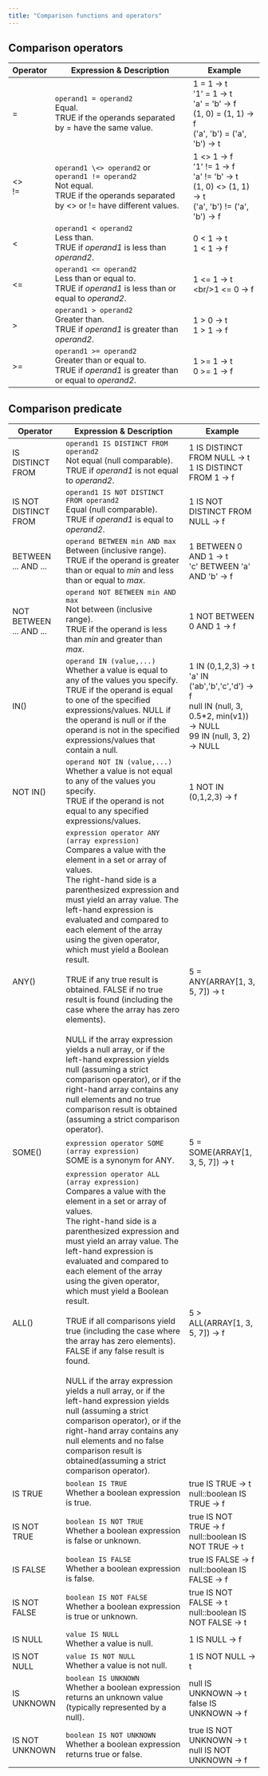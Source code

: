 ```yaml
---
title: "Comparison functions and operators"
---
```


## Comparison operators

| Operator | Expression & Description | Example |
| --- | --- | --- |
| \=  | `operand1 = operand2`  <br/>Equal.  <br/>TRUE if the operands separated by = have the same value. | 1 = 1 → t  <br/>'1' = 1 → t  <br/>'a' = 'b' → f  <br/>(1, 0) = (1, 1) → f  <br/>('a', 'b') = ('a', 'b') → t |
| \<>  <br/>!= | `operand1 \<> operand2` or `operand1 != operand2`  <br/>Not equal.  <br/>TRUE if the operands separated by \<> or != have different values. | 1 \<> 1 → f  <br/>'1' != 1 → f  <br/>'a' != 'b' → t  <br/>(1, 0) \<> (1, 1) → t  <br/>('a', 'b') != ('a', 'b') → f |
| \<   | `operand1 < operand2`  <br/>Less than.  <br/>TRUE if _operand1_ is less than _operand2_. | 0 < 1 → t  <br/>1 < 1 → f |
| \<=  | `operand1 <= operand2`  <br/>Less than or equal to.  <br/>TRUE if _operand1_ is less than or equal to _operand2_. | 1 \<= 1 → t  \<br/>1 \<= 0 → f |
| \>  | `operand1 > operand2`  <br/>Greater than.  <br/>TRUE if _operand1_ is greater than _operand2_. | 1 > 0 → t  <br/>1 > 1 → f |
| \>= | `operand1 >= operand2`  <br/>Greater than or equal to.  <br/>TRUE if _operand1_ is greater than or equal to _operand2_. | 1 >= 1 → t  <br/>0 >= 1 → f |

## Comparison predicate

| Operator | Expression & Description | Example |
| --- | --- | --- |
| IS DISTINCT FROM | `operand1 IS DISTINCT FROM operand2`  <br/>Not equal (null comparable).  <br/>TRUE if _operand1_ is not equal to _operand2_. | 1 IS DISTINCT FROM NULL → t  <br/>1 IS DISTINCT FROM 1 → f |
| IS NOT DISTINCT FROM | `operand1 IS NOT DISTINCT FROM operand2`  <br/>Equal (null comparable).  <br/>TRUE if _operand1_ is equal to _operand2_. | 1 IS NOT DISTINCT FROM NULL → f |
| BETWEEN ... AND ... | `operand BETWEEN min AND max`  <br/>Between (inclusive range).  <br/>TRUE if the operand is greater than or equal to _min_ and less than or equal to _max_. | 1 BETWEEN 0 AND 1 → t  <br/>'c' BETWEEN 'a' AND 'b' → f |
| NOT BETWEEN ... AND ... | `operand NOT BETWEEN min AND max`  <br/>Not between (inclusive range).  <br/>TRUE if the operand is less than _min_ and greater than _max_. | 1 NOT BETWEEN 0 AND 1 → f |
| IN() | `operand IN (value,...)`  <br/>Whether a value is equal to any of the values you specify.  <br/>TRUE if the operand is equal to one of the specified expressions/values. NULL if the operand is null or if the operand is not in the specified expressions/values that contain a null. | 1 IN (0,1,2,3) → t  <br/>'a' IN ('ab','b','c','d') → f  <br/>null IN (null, 3, 0.5\*2, min(v1)) → NULL  <br/>99 IN (null, 3, 2) → NULL |
| NOT IN() | `operand NOT IN (value,...)`  <br/>Whether a value is not equal to any of the values you specify.  <br/>TRUE if the operand is not equal to any specified expressions/values. | 1 NOT IN (0,1,2,3) → f |
| ANY() | `expression operator ANY (array expression)`  <br/>Compares a value with the element in a set or array of values.  <br/>The right-hand side is a parenthesized expression and must yield an array value. The left-hand expression is evaluated and compared to each element of the array using the given operator, which must yield a Boolean result.  <br/>  <br/>TRUE if any true result is obtained. FALSE if no true result is found (including the case where the array has zero elements).  <br/>  <br/>NULL if the array expression yields a null array, or if the left-hand expression yields null (assuming a strict comparison operator), or if the right-hand array contains any null elements and no true comparison result is obtained (assuming a strict comparison operator). | 5 = ANY(ARRAY\[1, 3, 5, 7\]) → t |
| SOME() | `expression operator SOME (array expression)`  <br/>SOME is a synonym for ANY. | 5 = SOME(ARRAY\[1, 3, 5, 7\]) → t |
| ALL() | `expression operator ALL (array expression)`  <br/>Compares a value with the element in a set or array of values.  <br/>The right-hand side is a parenthesized expression and must yield an array value. The left-hand expression is evaluated and compared to each element of the array using the given operator, which must yield a Boolean result.  <br/>  <br/>TRUE if all comparisons yield true (including the case where the array has zero elements). FALSE if any false result is found.  <br/>  <br/>NULL if the array expression yields a null array, or if the left-hand expression yields null (assuming a strict comparison operator), or if the right-hand array contains any null elements and no false comparison result is obtained(assuming a strict comparison operator). | 5 > ALL(ARRAY\[1, 3, 5, 7\]) → f |
| IS TRUE | `boolean IS TRUE`  <br/>Whether a boolean expression is true. | true IS TRUE → t  <br/>null::boolean IS TRUE → f |
| IS NOT TRUE | `boolean IS NOT TRUE`  <br/>Whether a boolean expression is false or unknown. | true IS NOT TRUE → f  <br/>null::boolean IS NOT TRUE → t |
| IS FALSE | `boolean IS FALSE`  <br/>Whether a boolean expression is false. | true IS FALSE → f  <br/>null::boolean IS FALSE → f |
| IS NOT FALSE | `boolean IS NOT FALSE`  <br/>Whether a boolean expression is true or unknown. | true IS NOT FALSE → t  <br/>null::boolean IS NOT FALSE → t |
| IS NULL | `value IS NULL`  <br/>Whether a value is null. | 1 IS NULL → f |
| IS NOT NULL | `value IS NOT NULL`  <br/>Whether a value is not null. | 1 IS NOT NULL → t |
| IS UNKNOWN | `boolean IS UNKNOWN`  <br/>Whether a boolean expression returns an unknown value (typically represented by a null). | null IS UNKNOWN → t  <br/>false IS UNKNOWN → f |
| IS NOT UNKNOWN | `boolean IS NOT UNKNOWN`  <br/>Whether a boolean expression returns true or false. | true IS NOT UNKNOWN → t  <br/>null IS NOT UNKNOWN → f |
